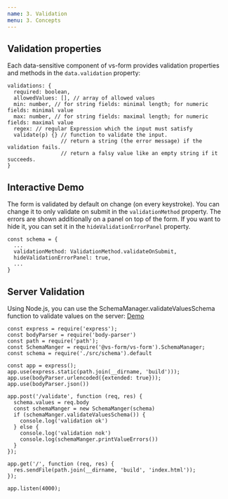```yaml
---
name: 3. Validation
menu: 3. Concepts
---
```



## Validation properties

Each data-sensitive component of vs-form provides validation properties and methods in the `data.validation` property:

    validations: {
      required: boolean,
      allowedValues: [], // array of allowed values
      min: number, // for string fields: minimal length; for numeric fields: minimal value
      max: number, // for string fields: maximal length; for numeric fields: maximal value
      regex: // regular Expression which the input must satisfy
      validate(p) {} // function to validate the input.
                     // return a string (the error message) if the validation fails.
                     // return a falsy value like an empty string if it succeeds.
    }

## Interactive Demo

The form is validated by default on change (on every keystroke). You can change it to only validate on submit in the `validationMethod` property.
The errors are shown additionally on a panel on top of the form. If you want to hide it, you can set it in the `hideValidationErrorPanel` property.

    const schema = {
      ...
      validationMethod: ValidationMethod.validateOnSubmit,
      hideValidationErrorPanel: true,
      ...
    }

<Form schemaName={'validation'} />

## Server Validation

Using Node.js, you can use the SchemaManager.validateValuesSchema function to validate values on the server:
[Demo](todo)

    const express = require('express');
    const bodyParser = require('body-parser')
    const path = require('path');
    const SchemaManger = require('@vs-form/vs-form').SchemaManager;
    const schema = require('./src/schema').default

    const app = express();
    app.use(express.static(path.join(__dirname, 'build')));
    app.use(bodyParser.urlencoded({extended: true}));
    app.use(bodyParser.json())

    app.post('/validate', function (req, res) {
      schema.values = req.body
      const schemaManger = new SchemaManger(schema)
      if (schemaManger.validateValuesSchema()) {
        console.log('validation ok')
      } else {
        console.log('validation nok')
        console.log(schemaManger.printValueErrors())
      }
    });

    app.get('/', function (req, res) {
      res.sendFile(path.join(__dirname, 'build', 'index.html'));
    });

    app.listen(4000);


